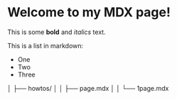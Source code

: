 # Welcome to my MDX page!
 
This is some **bold** and _italics_ text.
 
This is a list in markdown:
 
- One
- Two
- Three
 
│   ├── howtos/
│   │   ├── page.mdx
│   │   └── 1page.mdx